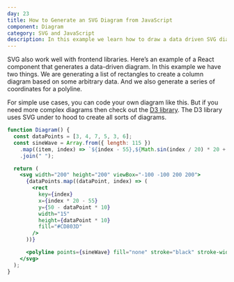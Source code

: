 ```yaml
---
day: 23
title: How to Generate an SVG Diagram from JavaScript
component: Diagram
category: SVG and JavaScript
description: In this example we learn how to draw a data driven SVG diagram with JavaScript.
---
```



SVG also work well with frontend libraries. Here’s an example of a React component that generates a data-driven diagram. In this example we have two things. We are generating a list of rectangles to create a column diagram based on some arbitrary data. And we also generate a series of coordinates for a polyline.

For simple use cases, you can code your own diagram like this. But if you need more complex diagrams then check out the <a href="https://d3js.org/"  target="_blank" rel="noopener">D3 library</a>. The D3 library uses SVG under to hood to create all sorts of diagrams.

<Final>

```jsx
function Diagram() {
  const dataPoints = [3, 4, 7, 5, 3, 6];
  const sineWave = Array.from({ length: 115 })
    .map((item, index) => `${index - 55},${Math.sin(index / 20) * 20 + 10}`)
    .join(" ");

  return (
    <svg width="200" height="200" viewBox="-100 -100 200 200">
      {dataPoints.map((dataPoint, index) => (
        <rect
          key={index}
          x={index * 20 - 55}
          y={50 - dataPoint * 10}
          width="15"
          height={dataPoint * 10}
          fill="#CD803D"
        />
      ))}

      <polyline points={sineWave} fill="none" stroke="black" stroke-width="5" />
    </svg>
  );
}
```

</Final>
